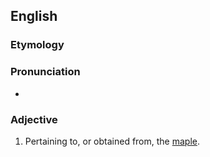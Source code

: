 ==English==

===Etymology===
{{etyl|la|en}} {{m|la|ācer||maple}}

===Pronunciation===
* {{IPA|/æˈsɜɹ.ɪk/|lang=en}}

===Adjective===
{{head|en|adjective}}

# Pertaining to, or obtained from, the [[maple]].